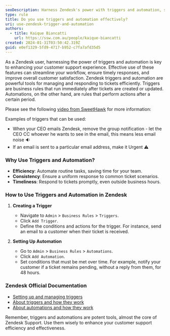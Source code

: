 ```yaml
---
seoDescription: Harness Zendesk's power with triggers and automation, streamlining your workflow and improving customer satisfaction.
type: rule
title: Do you use triggers and automation effectively?
uri: use-zendesk-trigger-and-automation
authors:
  - title: Kaique Biancatti
    url: https://ssw.com.au/people/kaique-biancatti
created: 2024-01-31T03:50:42.319Z
guid: e0ef1329-5fd9-4717-b952-c7fa7afd35d5
---
```


As a Zendesk user, harnessing the power of triggers and automation is key to enhancing your customer support experience. Effective use of these features can streamline your workflow, ensure timely responses, and improve overall customer satisfaction.
Zendesk triggers and automation are powerful tools for managing and responding to tickets efficiently. Triggers are business rules that run immediately after tickets are created or updated. Automations, on the other hand, are rules that perform actions after a certain period.

Please see the following [video from SweetHawk](https://www.youtube.com/watch?v=FhTFE8xgu2g) for more information:

<youtubeEmbed url="https://www.youtube.com/embed/FhTFE8xgu2g?si=lBk4vcA5TKLA-TsS" description="Video: Zendesk Triggers EXPLAINED (8 min)" />

Examples of triggers that can be used:

- When your CEO emails Zendesk, remove the group notification - let the CEO CC whoever he wants to see in the email, this means less email noise 🔉
- If an email is sent to a particular email address, make it Urgent ⚠️

### Why Use Triggers and Automation?

- **Efficiency**: Automate routine tasks, saving time for your team.
- **Consistency**: Ensure a uniform response to common ticket scenarios.
- **Timeliness**: Respond to tickets promptly, even outside business hours.

### How to Use Triggers and Automation in Zendesk

1. **Creating a Trigger**

   - Navigate to `Admin` > `Business Rules` > `Triggers`.
   - Click `Add Trigger`.
   - Define the conditions and actions for the trigger. For instance, send an email to a customer when their ticket is received.

2. **Setting Up Automation**

   - Go to `Admin` > `Business Rules` > `Automations`.
   - Click `Add Automation`.
   - Set conditions that must be met over time. For example, notify your customer if a ticket remains pending, without a reply from them, for 48 hours.

### Zendesk Official Documentation

- [Setting up and managing triggers](https://support.zendesk.com/hc/en-us/articles/203662106)
- [About triggers and how they work](https://support.zendesk.com/hc/en-us/articles/4408822236058-About-triggers-and-how-they-work)
- [About automations and how they work](https://support.zendesk.com/hc/en-us/articles/4408832701850-About-automations-and-how-they-work)

Remember, triggers and automations are potent tools, almost the core of Zendesk Support. Use them wisely to enhance your customer support efficiency and effectiveness.